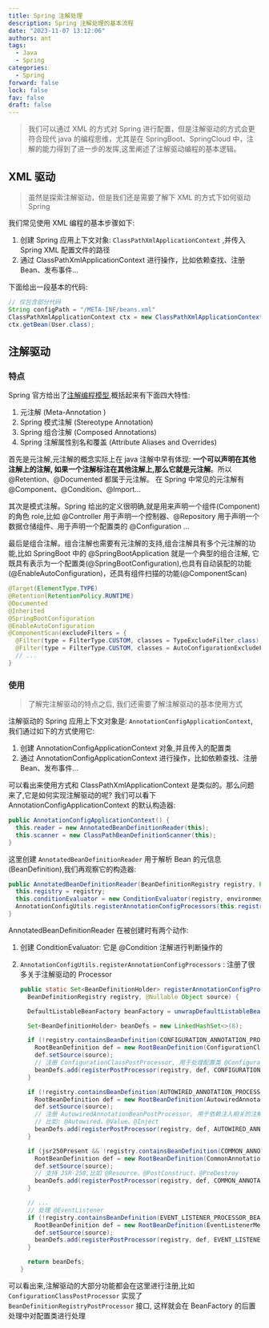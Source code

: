 ```yaml
---
title: Spring 注解处理
description: Spring 注解处理的基本流程
date: "2023-11-07 13:12:06"
authors: ant
tags:
  - Java
  - Spring
categories:
  - Spring
forward: false
lock: false
fav: false
draft: false
---
```


> 我们可以通过 XML 的方式对 Spring 进行配置，但是注解驱动的方式会更符合现代 java 的编程思维，尤其是在 SpringBoot、SpringCloud 中，注解的能力得到了进一步的发挥,这里阐述了注解驱动编程的基本逻辑。

## XML 驱动

> 虽然是探索注解驱动，但是我们还是需要了解下 XML 的方式下如何驱动 Spring

我们常见使用 XML 编程的基本步骤如下:

1. 创建 Spring 应用上下文对象: `ClassPathXmlApplicationContext` ,并传入 Spring XML 配置文件的路径
2. 通过 ClassPathXmlApplicationContext 进行操作，比如依赖查找、注册Bean、发布事件...

下面给出一段基本的代码:

```java
// 仅包含部分代码
String configPath = "/META-INF/beans.xml"
ClassPathXmlApplicationContext ctx = new ClassPathXmlApplicationContext(configPath);
ctx.getBean(User.class);
```

## 注解驱动

### 特点

Spring 官方给出了[注解编程模型](https://github.com/spring-projects/spring-framework/wiki/Spring-Annotation-Programming-Model),概括起来有下面四大特性:

1. 元注解 (Meta-Annotation )
2. Spring 模式注解 (Stereotype Annotation)
3. Spring 组合注解 (Composed Annotations)
4. Spring 注解属性别名和覆盖 (Attribute Aliases and Overrides)

首先是元注解,元注解的概念实际上在 java 注解中早有体现: **一个可以声明在其他注解上的注解, 如果一个注解标注在其他注解上,那么它就是元注解**。所以 @Retention、@Documented 都属于元注解。 在 Spring 中常见的元注解有 @Component、@Condition、@Import...

其次是模式注解。Spring 给出的定义很明确,就是用来声明一个组件(Component)的角色 role,比如 @Controller 用于声明一个控制器、@Repository 用于声明一个数据仓储组件、用于声明一个配置类的 @Configuration ...

最后是组合注解。组合注解也需要有元注解的支持,组合注解具有多个元注解的功能,比如 SpringBoot 中的 @SpringBootApplication 就是一个典型的组合注解, 它既具有表示为一个配置类(@SpringBootConfiguration),也具有自动装配的功能(@EnableAutoConfiguration)，还具有组件扫描的功能(@ComponentScan)

  ```java
  @Target(ElementType.TYPE)
  @Retention(RetentionPolicy.RUNTIME)
  @Documented
  @Inherited
  @SpringBootConfiguration
  @EnableAutoConfiguration
  @ComponentScan(excludeFilters = {
    @Filter(type = FilterType.CUSTOM, classes = TypeExcludeFilter.class),
    @Filter(type = FilterType.CUSTOM, classes = AutoConfigurationExcludeFilter.class) }) {
    // ...
  }
  ```

### 使用

> 了解完注解驱动的特点之后, 我们还需要了解注解驱动的基本使用方式

注解驱动的 Spring 应用上下文对象是: `AnnotationConfigApplicationContext`, 我们通过如下的方式使用它:

1. 创建 AnnotationConfigApplicationContext 对象,并且传入的配置类
2. 通过 AnnotationConfigApplicationContext 进行操作，比如依赖查找、注册Bean、发布事件...

可以看出来使用方式和 ClassPathXmlApplicationContext 是类似的。那么问题来了,它是如何实现注解驱动的呢? 我们可以看下 AnnotationConfigApplicationContext 的默认构造器:

  ```java
  public AnnotationConfigApplicationContext() {
    this.reader = new AnnotatedBeanDefinitionReader(this);
    this.scanner = new ClassPathBeanDefinitionScanner(this);
  }
  ```

这里创建 `AnnotatedBeanDefinitionReader` 用于解析 Bean 的元信息(BeanDefinition),我们再观察它的构造器:

  ```java {lines: "3-4"}
  public AnnotatedBeanDefinitionReader(BeanDefinitionRegistry registry, Environment environment) {
    this.registry = registry;
    this.conditionEvaluator = new ConditionEvaluator(registry, environment, null);
    AnnotationConfigUtils.registerAnnotationConfigProcessors(this.registry);
  }
  ```

AnnotatedBeanDefinitionReader 在被创建时有两个动作:

1. 创建 ConditionEvaluator: 它是 @Condition 注解进行判断操作的
2. `AnnotationConfigUtils.registerAnnotationConfigProcessors` : 注册了很多关于注解驱动的 Processor

    ```java
    public static Set<BeanDefinitionHolder> registerAnnotationConfigProcessors(
      BeanDefinitionRegistry registry, @Nullable Object source) {

      DefaultListableBeanFactory beanFactory = unwrapDefaultListableBeanFactory(registry);

      Set<BeanDefinitionHolder> beanDefs = new LinkedHashSet<>(8);

      if (!registry.containsBeanDefinition(CONFIGURATION_ANNOTATION_PROCESSOR_BEAN_NAME)) {
        RootBeanDefinition def = new RootBeanDefinition(ConfigurationClassPostProcessor.class);
        def.setSource(source);
        // 注册 ConfigurationClassPostProcessor, 用于处理配置类 @Configuration
        beanDefs.add(registerPostProcessor(registry, def, CONFIGURATION_ANNOTATION_PROCESSOR_BEAN_NAME));
      }

      if (!registry.containsBeanDefinition(AUTOWIRED_ANNOTATION_PROCESSOR_BEAN_NAME)) {
        RootBeanDefinition def = new RootBeanDefinition(AutowiredAnnotationBeanPostProcessor.class);
        def.setSource(source);
        // 注册 AutowiredAnnotationBeanPostProcessor, 用于依赖注入相关的注解
        // 比如: @Autowired、@Value、@Inject
        beanDefs.add(registerPostProcessor(registry, def, AUTOWIRED_ANNOTATION_PROCESSOR_BEAN_NAME));
      }

      if (jsr250Present && !registry.containsBeanDefinition(COMMON_ANNOTATION_PROCESSOR_BEAN_NAME)) {
        RootBeanDefinition def = new RootBeanDefinition(CommonAnnotationBeanPostProcessor.class);
        def.setSource(source);
        // 支持 JSR-250,比如 @Resource、@PostConstruct、@PreDestroy
        beanDefs.add(registerPostProcessor(registry, def, COMMON_ANNOTATION_PROCESSOR_BEAN_NAME));
      }

      // ...
      // 处理 @EventListener
      if (!registry.containsBeanDefinition(EVENT_LISTENER_PROCESSOR_BEAN_NAME)) {
        RootBeanDefinition def = new RootBeanDefinition(EventListenerMethodProcessor.class);
        def.setSource(source);
        beanDefs.add(registerPostProcessor(registry, def, EVENT_LISTENER_PROCESSOR_BEAN_NAME));
      }

      return beanDefs;
    }
    ```

可以看出来,注解驱动的大部分功能都会在这里进行注册,比如 `ConfigurationClassPostProcessor` 实现了 `BeanDefinitionRegistryPostProcessor` 接口, 这样就会在 BeanFactory 的后置处理中对配置类进行处理
